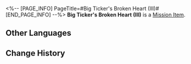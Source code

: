 <%-- [PAGE_INFO]
PageTitle=#Big Ticker's Broken Heart (III)#
[END_PAGE_INFO] --%>
{{Item Infobox
|id          = 150038
|image       = Item Big Ticker's Broken Heart (III).png{{subst:void|<!--$UPLOAD:<<SpriteOutput/ItemFigures/140493.png>-<Item Big Ticker's Broken Heart (III).png>-<Item Icons>>-->}}
|type        = Mission Item
|invCategory = Missions
|rarity      = 3
|effect      = 
|description = A single part of a lost heart that has fallen into an existential crisis.
}}
{{Description|''"I... I'll never be qualified to be the real you. Just give up, Clockie!"''}}
'''Big Ticker's Broken Heart (III)''' is a [[Mission Item]].

==Other Languages==
{{Other Languages
|en   = Big Ticker's Broken Heart (III)
|zhs  = 巨大谜钟的破碎内心•其三
|zht  = 巨大謎鐘的破碎內心•其三
|ja   = 巨大な迷い時計の砕けた心・その3
|ko   = 거대 미스터리 시계의 부서진 마음•3
|es   = El corazón roto del Minutero grande (III)
|fr   = Cœur brisé de la grande horloge (III)
|ru   = Разбитое сердце огромных ходиков III
|th   = จิตใจที่แตกสลายของนาฬิกาปริศนายักษ์ 3
|vi   = Trái Tim Vỡ Vụn Của Đồng Hồ Câu Đố Lớn-3
|de   = Zerbrochenes Herz der großen Traumuhr (Teil 3)
|id   = Hati Jam Besar yang Hancur (3)
|pt   = Coração Quebrado do Grande Relógio Onírico (III)
}}

==Change History==
{{Change History|2.2}}